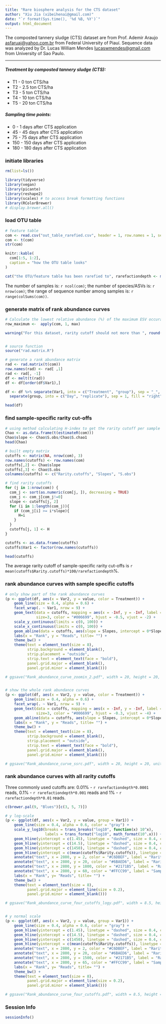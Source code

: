 ```yaml
---
title: "Rare biosphere analysis for the CTS dataset"
author: "Xiu Jia (xibeihenai@gmail.com)"
date: "`r format(Sys.time(), '%d %B, %Y')`"
output: html_document
---
```


The composted tannery sludge (CTS) dataset are from Prof. Ademir Araujo <asfaruaj@yahoo.com.br> from Federal University of Piauí. 
Sequence data was analyzed by Dr. Lucas William Mendes <lucaswmendes@gmail.com> from University of Sao Paulo.

***

##### Treatment by composted tannery sludge (CTS):
* T1 - 0 ton CTS/ha
* T2 - 2.5 ton CTS/ha
* T3 - 5 ton CTS/ha
* T4 - 10 ton CTS/ha
* T5 - 20 ton CTS/ha

##### Sampling time points:
* 0 - 1 days after CTS application
* 45 - 45 days after CTS application
* 75 - 75 days after CTS application
* 150 - 150 days after CTS application
* 180 - 180 days after CTS application


### initiate libraries
```r

rm(list=ls())

library(tidyverse)
library(vegan)
library(picante)
library(reshape2)
library(scales) # to access break formatting functions
library(RColorBrewer)
# display.brewer.all()

```


### load OTU table
```r

# feature table
com <- read.csv("out_table_rarefied.csv", header = 1, row.names = 1, sep = ",") 
com <- t(com)
str(com)

knitr::kable(
  com[1:5, 1:2],
  caption = "how the OTU table looks"
)

cat("the OTU/feature table has been rarefied to", rarefactiondepth <- mean(rowSums(com)))

```
The number of samples is: `r ncol(com)`; the number of species/ASVs is: `r nrow(com)`; the range of sequence number among samples is: `r range(colSums(com))`.


### generate matrix of rank abundance curves
```r

# Calculate the lowest relative abundance (%) of the maximum ESV occurance in all samples
row_maximum <-  apply(com, 1, max)

warning("For this dataset, rarity cutoff should not more than ", round(min(row_maximum)/rarefactiondepth*100, 2), "% of the total abundance per sample!")


# source function
source("rad.matrix.R")

# generate a rank abundance matrix
rad <- rad.matrix(t(com))
row.names(rad) <- rad[ ,1]
rad <- rad[, -1]
df <- melt(t(rad))
df <- df[order(df$Var1),]

df <- df %>% separate(Var1, into = c("Treatment", "group"), sep = "_", remove = FALSE, fill = "right", convert = TRUE) %>% 
  separate(group, into = c("Day", "replicate"), sep = 1, fill = "right")

head(df)

```

### find sample-specific rarity cut-offs
```r
# using method calculating H-index to get the rarity cutoff per sample
Chao <- as.data.frame(t(estimateR(com)))
Chao$slope <- Chao$S.obs/Chao$S.chao1
head(Chao)

# built empty matrix
cutoffs <- matrix(NA, nrow(com), 3)
row.names(cutoffs) <- row.names(com)
cutoffs[,2] <- Chao$slope
cutoffs[,3] <- Chao$S.obs
colnames(cutoffs) <- c("Rarity.cutoffs", "Slopes", "S.obs")

# find rarity cutoffs 
for (j in 1:nrow(com)) {
  com_j <- sort(as.numeric(com[j, ]), decreasing = TRUE)
  com_j <- com_j[com_j!=0]
  slope <- cutoffs[j, 2]
  for (i in 1:length(com_j)){
    if (com_j[i] >= i*slope){
      H=i
    }
  }
  cutoffs[j, 1] <- H
}

cutoffs <- as.data.frame(cutoffs)
cutoffs$Var1 <- factor(row.names(cutoffs))

head(cutoffs)

```
The average rarity cutoff of sample-specific rarity cut-offs is `r mean(cutoffs$Rarity.cutoffs)*100/rarefactiondepth`%.


### rank abundance curves with sample specific cutoffs
```r

# only show part of the rank abundance curves
(p <- ggplot(df, aes(x = Var2, y = value, color = Treatment)) +
    geom_line(size = 0.4, alpha = 0.6) +
    facet_wrap(. ~ Var1, nrow = 9) +
    geom_text(data = cutoffs, mapping = aes(x = -Inf, y = -Inf, label = Rarity.cutoffs),
              size=3, color = "#006699", hjust = -0.5, vjust = -2) +
    scale_y_continuous(limits = c(0, 100)) +
    scale_x_continuous(limits = c(0, 100)) +
    geom_abline(data = cutoffs, aes(slope = Slopes, intercept = 0*Slopes, color = "#0099CC")) +
    labs(x = "Rank", y = "Reads", title= "") +
    theme_bw() +
    theme(text = element_text(size = 8),
          strip.background = element_blank(),
          strip.placement = "outside",
          strip.text = element_text(face = "bold"),
          panel.grid.major = element_blank(),
          panel.grid.minor = element_blank()))

# ggsave("Rank_abundance_curve_zoomin_2.pdf", width = 20, height = 20, units = "cm", p, scale = 1.5)


# show the whole rank abundance curves
(p <- ggplot(df, aes(x = Var2, y = value, color = Treatment)) +
    geom_line(size = 0.4, alpha = 0.6) +
    facet_wrap(. ~ Var1, nrow = 9) +
    geom_text(data = cutoffs, mapping = aes(x = -Inf, y = -Inf, label = Rarity.cutoffs),
              size=3, color = "#006699", hjust = -0.3, vjust = -4) +
    geom_abline(data = cutoffs, aes(slope = Slopes, intercept = 0*Slopes, color = "#0099CC")) +
    labs(x = "Rank", y = "Reads", title= "") +
    theme_bw() +
    theme(text = element_text(size = 8),
          strip.background = element_blank(),
          strip.placement = "outside",
          strip.text = element_text(face = "bold"),
          panel.grid.major = element_blank(),
          panel.grid.minor = element_blank()))

# ggsave("Rank_abundance_curve_ssrc.pdf", width = 20, height = 20, units = "cm", p, scale = 1.5)

```


### rank abundance curves with all rarity cutoffs
Three commonly used cutoffs are: 0.01% - `r rarefactiondepth*0.0001` reads, 0.1% - `r rarefactiondepth*0.001` reads and 1% - `r rarefactiondepth*0.01` reads.
```r

c(brewer.pal(9, "Blues")[c(3, 5, 7)])

# y log-scale
(p <- ggplot(df, aes(x = Var2, y = value, group = Var1)) +
    geom_line(size = 0.4, alpha = 0.6, color = "gray") +
    scale_y_log10(breaks = trans_breaks("log10", function(x) 10^x),
                  labels = trans_format("log10", math_format(10^.x))) +
    geom_hline(yintercept = c(1.45), linetype = "dashed", size = 0.4, color = "#C6DBEF") + 
    geom_hline(yintercept = c(14.5), linetype = "dashed", size = 0.4, color = "#6BAED6") + 
    geom_hline(yintercept = c(1450), linetype = "dashed", size = 0.4, color = "#2171B5") + 
    geom_hline(yintercept = c(mean(cutoffs$Rarity.cutoffs)), linetype = "dashed", size = 0.4, color = "#FFCC99") + 
    annotate("text", x = 2800, y = 2, color = "#C6DBEF", label = "Rarity cutoff < 0.01 %", size = 6/.pt) + 
    annotate("text", x = 2800, y = 20, color = "#6BAED6", label = "Rarity cutoff < 0.1 %", size = 6/.pt) +
    annotate("text", x = 2800, y = 1800, color = "#2171B5", label = "Rarity cutoff < 1.0 %", size = 6/.pt) +
    annotate("text", x = 2800, y = 60, color = "#FFCC99", label = "Sample-specific rarity cutoffs ~ 0.3 %", size = 6/.pt) + 
    labs(x = "Rank", y= "Reads", title= "") +
    theme_bw() +
    theme(text = element_text(size = 8),
          panel.grid.major = element_line(size = 0.2),
          panel.grid.minor = element_blank()))

# ggsave("Rank_abundance_curve_four_cutoffs_logy.pdf", width = 8.5, height = 8, units = "cm", p, scale = 1)


# y normal scale
(p <- ggplot(df, aes(x = Var2, y = value, group = Var1)) +
    geom_line(size = 0.4, alpha = 0.6, color = "gray") +
    geom_hline(yintercept = c(1.45), linetype = "dashed", size = 0.4, color = "#C6DBEF") + 
    geom_hline(yintercept = c(14.5), linetype = "dashed", size = 0.4, color = "#6BAED6") + 
    geom_hline(yintercept = c(1450), linetype = "dashed", size = 0.4, color = "#2171B5") + 
    geom_hline(yintercept = c(mean(cutoffs$Rarity.cutoffs)), linetype = "dashed", size = 0.4, color = "#FFCC99") + 
    annotate("text", x = 2800, y = 2, color = "#C6DBEF", label = "Rarity cutoff < 0.01 %", size = 6/.pt) + 
    annotate("text", x = 2800, y = 20, color = "#6BAED6", label = "Rarity cutoff < 0.1 %", size = 6/.pt) +
    annotate("text", x = 2800, y = 1500, color = "#2171B5", label = "Rarity cutoff < 1.0 %", size = 6/.pt) +
    annotate("text", x = 2800, y = 65, color = "#FFCC99", label = "Sample-specific rarity cutoffs ~ 0.3 %", size = 6/.pt) + 
    labs(x = "Rank", y= "Reads", title= "") +
    theme_bw() +
    theme(text = element_text(size = 8),
          panel.grid.major = element_line(size = 0.2),
          panel.grid.minor = element_blank()))

# ggsave("Rank_abundance_curve_four_cutoffs.pdf", width = 8.5, height = 8, units = "cm", p, scale = 1)

```


### Session Info
```r
sessionInfo()
```